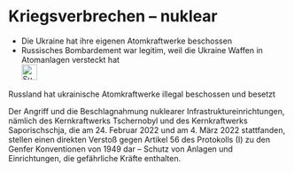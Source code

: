 # Kriegsverbrechen – nuklear {#sec-warcrimes-nuclear}

::: {.callout-caution title=„Myth“}
- Die Ukraine hat ihre eigenen Atomkraftwerke beschossen
- Russisches Bombardement war legitim, weil die Ukraine Waffen in Atomanlagen versteckt hat
[<br>![Suche nach Stichwort in EUvsDisinfo](../all_common_img/EUvsDisinfo_400x240.jpg){height=2em}](https://euvsdisinfo.eu/disinformation-cases/?text=war%20crimes%20(nuclear%7Catom%7CZaporizhzhia%7CChernobyl)&sort=relevance)
:::

::: {.callout-tip title=„Truth“}
Russland hat ukrainische Atomkraftwerke illegal beschossen und besetzt
:::

Der Angriff und die Beschlagnahmung nuklearer Infrastruktureinrichtungen, nämlich des Kernkraftwerks Tschernobyl und des Kernkraftwerks Saporischschja, die am 24\. Februar 2022 und am 4\. März 2022 stattfanden, stellen einen direkten Verstoß gegen Artikel 56 des Protokolls (I) zu den Genfer Konventionen von 1949 dar – Schutz von Anlagen und Einrichtungen, die gefährliche Kräfte enthalten. 

